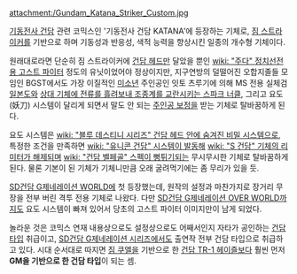 attachment:/Gundam_Katana_Striker_Custom.jpg

[[기동전사 건담]] 관련 코믹스인 '기동전사 건담 KATANA'에 등장하는 기체로, [[짐 스트라이커]]를 기반으로 하며 기동성과 반응성, 색적 능력을 향상시킨 일종의 개수형 기체이다.

원래대로라면 단순히 짐 스트라이커에 [[건담 헤드]]만 달았을 뿐인 [[wiki: "주다" 정치선전용 고스트 파이터]] 정도의 유닛이었어야 정상이지만, 지구연방의 덜떨어진 오합지졸들 모임인 BGST에서도 가장 이질적인 [[미소년]] 주인공인 잇토 츠루기에 의해 MS 전용 실체검 [[일본도]]와 [[D건담 서드|상대 기체에 전류를 흘려보내 조종계를 교란시키는 스파크 너클]], 그리고 요도(妖刀) 시스템이 달리게 되면서 말도 안 되는 [[주인공 보정]]을 받는 기체로 탈바꿈하게 된다.

요도 시스템은 [[wiki: "블루 데스티니 시리즈" 건담 헤드 안에 숨겨진 비밀 시스템]]으로, 특정한 조건을 만족하면 [[wiki: "유니콘 건담" 시스템이 발동해]] [[wiki: "S 건담" 기체의 리미터가 해제되며]] [[wiki: "건담 벨페골" 스펙이 뻥튀기되는]] 무시무시한 기체로 탈바꿈하게 된다. 물론 기본이 된 기체가 기체니만큼 오래 굴려먹기에는 좀 무리가 있을 듯.

[[SD건담 G제네레이션 WORLD]]에 첫 등장했는데, 원작의 설정과 마찬가지로 장거리 무장을 전부 버린 격투 전용 기체로 나왔다. 다만 [[SD건담 G제네레이션 OVER WORLD]]까지도 요도 시스템이 빠져 있어서 당초의 고스트 파이터 이미지만이 남게 되었다.

놀라운 것은 코믹스 연재 내용상으로도 설정상으로도 어째서인지 자타가 공인하는 [[건담 타입]] 취급이고, [[SD건담 G제네레이션 시리즈]]에서도 출연작 전부 건담 타입으로 취급하고 있다. 시대 순서대로 따지면 [[짐 쿠엘]]을 기반으로 한 [[건담 TR-1 헤이즐]]보다 훨씬 먼저 '''GM을 기반으로 한 건담 타입'''이 되는 셈.
